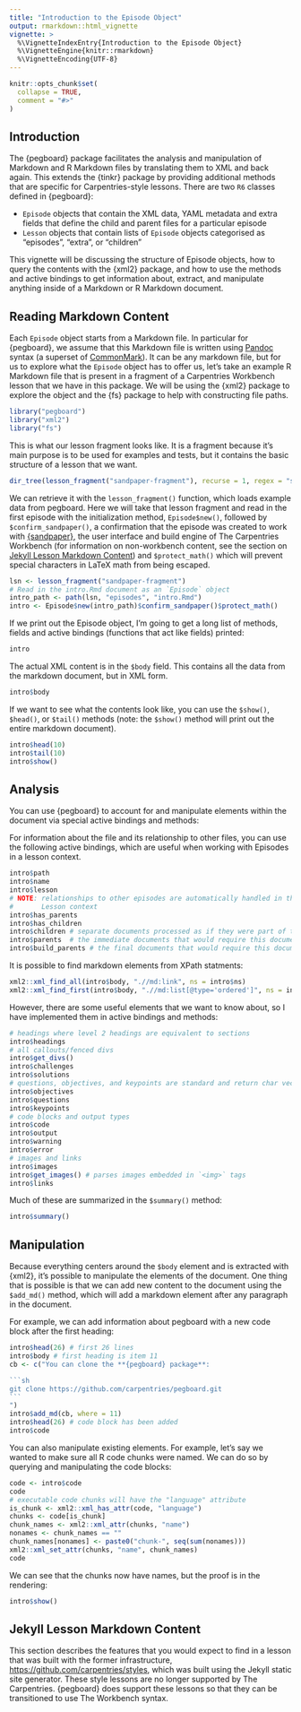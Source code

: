 ```yaml
---
title: "Introduction to the Episode Object"
output: rmarkdown::html_vignette
vignette: >
  %\VignetteIndexEntry{Introduction to the Episode Object}
  %\VignetteEngine{knitr::rmarkdown}
  %\VignetteEncoding{UTF-8}
---
```


```r
knitr::opts_chunk$set(
  collapse = TRUE,
  comment = "#>"
)
```

## Introduction

The {pegboard} package facilitates the analysis and manipulation of Markdown and
R Markdown files by translating them to XML and back again. This extends the
{tinkr} package by providing additional methods that are specific for 
Carpentries-style lessons. There are two `R6` classes defined in {pegboard}:

 - `Episode` objects that contain the XML data, YAML metadata and extra fields
   that define the child and parent files for a particular episode
 - `Lesson` objects that contain lists of `Episode` objects categorised as 
   "episodes", "extra", or "children"

This vignette will be discussing the structure of Episode objects, how to 
query the contents with the {xml2} package, and how to use the methods and 
active bindings to get information about, extract, and manipulate anything
inside of a Markdown or R Markdown document.

## Reading Markdown Content

Each `Episode` object starts from a Markdown file. In particular for {pegboard},
we assume that this Markdown file is written using
[Pandoc](https://pandoc.org/MANUAL.html) syntax (a superset of
[CommonMark](https://commonmark.org/)). It can be any markdown file, but for us
to explore what the `Episode` object has to offer us, let's take an example R
Markdown file that is present in a fragment of a Carpentries Workbench lesson
that we have in this package. We will be using the {xml2} package to explore
the object and the {fs} package to help with constructing file paths.

```r
library("pegboard")
library("xml2")
library("fs")
```

This is what our lesson fragment looks like. It is a fragment because it's main
purpose is to be used for examples and tests, but it contains the basic structure
of a lesson that we want. 

```r
dir_tree(lesson_fragment("sandpaper-fragment"), recurse = 1, regex = "site/[^R].*", invert = TRUE)
```

We can retrieve it with the `lesson_fragment()` function, which loads example
data from pegboard. Here we will take that lesson fragment and read in the first
episode with the initialization method, `Episode$new()`, followed by
`$confirm_sandpaper()`, a confirmation that the episode was created to work
with [{sandpaper}], the user interface and build engine of The Carpentries
Workbench (for information on non-workbench content, see the section on [Jekyll
Lesson Markdown Content](#jekyll-lesson-markdown-content)) and `$protect_math()`
which will prevent special characters in LaTeX math from being escaped.

[{sandpaper}]: https://carpentries.github.io/sandpaper/

```r
lsn <- lesson_fragment("sandpaper-fragment")
# Read in the intro.Rmd document as an `Episode` object
intro_path <- path(lsn, "episodes", "intro.Rmd")
intro <- Episode$new(intro_path)$confirm_sandpaper()$protect_math()
```

If we print out the Episode object, I'm going to get a long list of methods,
fields and active bindings (functions that act like fields) printed:

```r
intro
```

The actual XML content is in the `$body` field. This contains all the data from
the markdown document, but in XML form. 

```r
intro$body
```

If we want to see what the contents look like, you can use the `$show()`,
`$head()`, or `$tail()` methods (note: the `$show()` method will print out the
entire markdown document).

```r
intro$head(10)
intro$tail(10)
intro$show()
```

## Analysis

You can use {pegboard} to account for and manipulate elements within the
document via special active bindings and methods:

For information about the file and its relationship to other files, you can use
the following active bindings, which are useful when working with Episodes in a
lesson context.

```r
intro$path
intro$name
intro$lesson
# NOTE: relationships to other episodes are automatically handled in the
#       Lesson context
intro$has_parents
intro$has_children
intro$children # separate documents processed as if they were part of this document
intro$parents  # the immediate documents that would require this document to build
intro$build_parents # the final documents that would require this document to build
```

It is possible to find markdown elements from XPath statments:

```r
xml2::xml_find_all(intro$body, ".//md:link", ns = intro$ns)
xml2::xml_find_first(intro$body, ".//md:list[@type='ordered']", ns = intro$ns)
```

However, there are some useful elements that we want to know about, so I have
implemented them in active bindings and methods:


```r
# headings where level 2 headings are equivalent to sections
intro$headings
# all callouts/fenced divs
intro$get_divs()
intro$challenges
intro$solutions
# questions, objectives, and keypoints are standard and return char vectors
intro$objectives 
intro$questions
intro$keypoints
# code blocks and output types
intro$code
intro$output
intro$warning
intro$error
# images and links
intro$images
intro$get_images() # parses images embedded in `<img>` tags
intro$links
```

Much of these are summarized in the `$summary()` method:

```r
intro$summary()
```

## Manipulation

Because everything centers around the `$body` element and is extracted with 
{xml2}, it's possible to manipulate the elements of the document. One thing that
is possible is that we can add new content to the document using the `$add_md()`
method, which will add a markdown element after any paragraph in the document.

For example, we can add information about pegboard with a new code block after 
the first heading:

````r
intro$head(26) # first 26 lines
intro$body # first heading is item 11
cb <- c("You can clone the **{pegboard} package**:

```sh
git clone https://github.com/carpentries/pegboard.git
```
")
intro$add_md(cb, where = 11)
intro$head(26) # code block has been added
intro$code
````

You can also manipulate existing elements. For example, let's say we wanted to
make sure all R code chunks were named. We can do so by querying and
manipulating the code blocks:

```r
code <- intro$code
code
# executable code chunks will have the "language" attribute
is_chunk <- xml2::xml_has_attr(code, "language")
chunks <- code[is_chunk]
chunk_names <- xml2::xml_attr(chunks, "name")
nonames <- chunk_names == ""
chunk_names[nonames] <- paste0("chunk-", seq(sum(nonames)))
xml2::xml_set_attr(chunks, "name", chunk_names)
code
```

We can see that the chunks now have names, but the proof is in the rendering:

```r
intro$show()
```



## Jekyll Lesson Markdown Content

This section describes the features that you would expect to find in a lesson
that was built with the former infrastructure,
<https://github.com/carpentries/styles>, which was built using the Jekyll
static site generator. These style lessons are no longer supported by The
Carpentries. {pegboard} does support these lessons so that they can be 
transitioned to use The Workbench syntax. 
